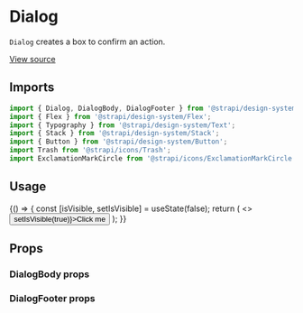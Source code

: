 <!--- Dialog.stories.mdx --->


<Meta title="Design System/Components/Dialog" component={Dialog} />

# Dialog

`Dialog` creates a box to confirm an action.

[View source](https://github.com/strapi/design-system/tree/develop/packages/strapi-design-system/src/Dialog)

## Imports

```js
import { Dialog, DialogBody, DialogFooter } from '@strapi/design-system/Dialog';
import { Flex } from '@strapi/design-system/Flex';
import { Typography } from '@strapi/design-system/Text';
import { Stack } from '@strapi/design-system/Stack';
import { Button } from '@strapi/design-system/Button';
import Trash from '@strapi/icons/Trash';
import ExclamationMarkCircle from '@strapi/icons/ExclamationMarkCircle';
```

## Usage

<Canvas>
  <Story name="base">
    {() => {
      const [isVisible, setIsVisible] = useState(false);
      return (
        <>
          <Button onClick={() => setIsVisible(true)}>Click me</Button>
          <Dialog onClose={() => setIsVisible(false)} title="Confirmation" isOpen={isVisible}>
            <DialogBody icon={<ExclamationMarkCircle />}>
              <Stack size={2}>
                <Flex justifyContent="center">
                  <Typography id="confirm-description">Are you sure you want to delete this?</Typography>
                </Flex>
              </Stack>
            </DialogBody>
            <DialogFooter
              startAction={
                <Button onClick={() => setIsVisible(false)} variant="tertiary">
                  Cancel
                </Button>
              }
              endAction={
                <Button variant="danger-light" startIcon={<Trash />}>
                  Confirm
                </Button>
              }
            />
          </Dialog>
        </>
      );
    }}
  </Story>
</Canvas>

## Props

<ArgsTable of={Dialog} />

### DialogBody props

<ArgsTable of={DialogBody} />

### DialogFooter props

<ArgsTable of={DialogFooter} />
